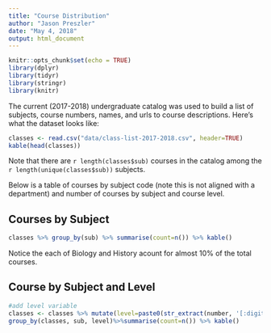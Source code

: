 ```yaml
---
title: "Course Distribution"
author: "Jason Preszler"
date: "May 4, 2018"
output: html_document
---
```


```r
knitr::opts_chunk$set(echo = TRUE)
library(dplyr)
library(tidyr)
library(stringr)
library(knitr)
```

The current (2017-2018) undergraduate catalog was used to build a list of subjects, course numbers, names, and urls to course descriptions. Here's what the dataset looks like:
```r
classes <- read.csv("data/class-list-2017-2018.csv", header=TRUE)
kable(head(classes))
```

Note that there are `r length(classes$sub)` courses in the catalog among the `r length(unique(classes$sub))` subjects.

Below is a table of courses by subject code (note this is not aligned with a department) and number of courses by subject and course level.

## Courses by Subject
```r
classes %>% group_by(sub) %>% summarise(count=n()) %>% kable()
```

Notice the each of Biology and History acount for almost $10\%$ of the total courses.

## Course by Subject and Level
```r
#add level variable
classes <- classes %>% mutate(level=paste0(str_extract(number, '[:digit:]'),"00"))
group_by(classes, sub, level)%>%summarise(count=n()) %>% kable()
```


